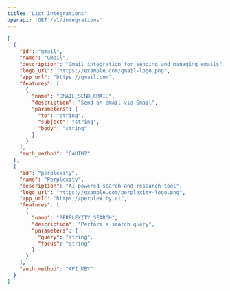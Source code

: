 ```yaml
---
title: 'List Integrations'
openapi: 'GET /v1/integrations'
---
```


<ResponseExample>

```json Response
[
  {
    "id": "gmail",
    "name": "Gmail",
    "description": "Gmail integration for sending and managing emails",
    "logo_url": "https://example.com/gmail-logo.png",
    "app_url": "https://gmail.com",
    "features": [
      {
        "name": "GMAIL_SEND_EMAIL",
        "description": "Send an email via Gmail",
        "parameters": {
          "to": "string",
          "subject": "string",
          "body": "string"
        }
      }
    ],
    "auth_method": "OAUTH2"
  },
  {
    "id": "perplexity",
    "name": "Perplexity",
    "description": "AI-powered search and research tool",
    "logo_url": "https://example.com/perplexity-logo.png",
    "app_url": "https://perplexity.ai",
    "features": [
      {
        "name": "PERPLEXITY_SEARCH",
        "description": "Perform a search query",
        "parameters": {
          "query": "string",
          "focus": "string"
        }
      }
    ],
    "auth_method": "API_KEY"
  }
]
```

</ResponseExample>
